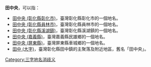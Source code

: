 '''田中央'''，可以指：
* [[田中央_(彰化縣彰化市)|田中央 (彰化縣彰化市)]]，臺灣彰化縣彰化市的一個地名。
* [[田中央_(彰化縣員林市)|田中央 (彰化縣員林市)]]，臺灣彰化縣員林市的一個地名。
* [[田中央_(彰化縣溪湖鎮)|田中央 (彰化縣溪湖鎮)]]，臺灣彰化縣溪湖鎮的一個地名。
* [[田中央_(嘉義縣)|田中央 (嘉義縣)]]，臺灣嘉義縣民雄鄉的一個地名。
* [[田中央_(屏東縣)|田中央 (屏東縣)]]，臺灣屏東縣車城鄉的一個地名。
* [[田中_(大字)|田中 (大字)]]，臺灣彰化縣田中鎮的主聚落及附近地區，舊名「田中央」。
{{disambig}}
[[Category:三字地名消歧义|Category:三字地名消歧义]]